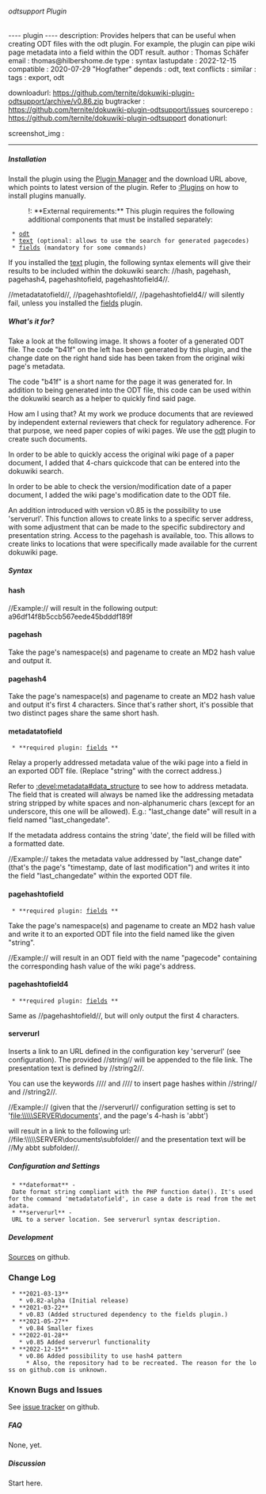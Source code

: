 ====== odtsupport Plugin ======

---- plugin ----
description: Provides helpers that can be useful when creating ODT files with the odt plugin. For example, the plugin can pipe wiki page metadata into a field within the ODT result.
author     : Thomas Schäfer
email      : thomas@hilbershome.de 
type       : syntax
lastupdate : 2022-12-15
compatible : 2020-07-29 "Hogfather"
depends    : odt, text
conflicts  : 
similar    : 
tags       : export, odt

downloadurl: https://github.com/ternite/dokuwiki-plugin-odtsupport/archive/v0.86.zip
bugtracker : https://github.com/ternite/dokuwiki-plugin-odtsupport/issues
sourcerepo : https://github.com/ternite/dokuwiki-plugin-odtsupport
donationurl: 

screenshot_img : 
----

===== Installation =====

Install the plugin using the [[plugin:plugin|Plugin Manager]] and the download URL above, which points to latest version of the plugin. Refer to [[:Plugins]] on how to install plugins manually.

:!: **External requirements:** This plugin requires the following additional components that must be installed separately: 
  * [[odt]]
  * [[text]] (optional: allows to use the search for generated pagecodes)
  * [[fields]] (mandatory for some commands)

If you installed the [[text]] plugin, the following syntax elements will give their results to be included within the dokuwiki search: //hash, pagehash, pagehash4, pagehashtofield, pagehashtofield4//.

//metadatatofield//, //pagehashtofield//, //pagehashtofield4// will silently fail, unless you installed the [[fields]] plugin.

===== What's it for? =====

Take a look at the following image. It shows a footer of a generated ODT file. The code "b41f" on the left has been generated by this plugin, and the change date on the right hand side has been taken from the original wiki page's metadata.

{{https://github.com/ternite/dokuwiki-plugin-odtsupport/raw/main/footer-example.png}}

The code "b41f" is a short name for the page it was generated for. In addition to being generated into the ODT file, this code can be used within the dokuwiki search as a helper to quickly find said page.

How am I using that? At my work we produce documents that are reviewed by independent external reviewers that check for regulatory adherence. For that purpose, we need paper copies of wiki pages. We use the [[odt]] plugin to create such documents.

In order to be able to quickly access the original wiki page of a paper document, I added that 4-chars quickcode that can be entered into the dokuwiki search.

In order to be able to check the version/modification date of a paper document, I added the wiki page's modification date to the ODT file.

An addition introduced with version v0.85 is the possibility to use 'serverurl'. This function allows to create links to a specific server address, with some adjustment that can be made to the specific subdirectory and presentation string. Access to the pagehash is available, too. This allows to create links to locations that were specifically made available for the current dokuwiki page.


===== Syntax =====

==== hash ====

<code>{{hash>string}}</code>

//Example:// <code>{{hash>TEST}}</code> will result in the following output: a96df14f8b5ccb567eede45bdddf189f

==== pagehash ====

<code>{{pagehash}}</code>

Take the page's namespace(s) and pagename to create an MD2 hash value and output it.

==== pagehash4 ====

<code>{{pagehash4}}</code>

Take the page's namespace(s) and pagename to create an MD2 hash value and output it's first 4 characters. Since that's rather short, it's possible that two distinct pages share the same short hash.

==== metadatatofield ====

  * **required plugin: [[fields]] **

<code>{{metadatatofield>string}}</code>

Relay a properly addressed metadata value of the wiki page into a field in an exported ODT file. (Replace "string" with the correct address.)

Refer to [[:devel:metadata#data_structure]] to see how to address metadata. The field that is created will always be named like the addressing metadata string stripped by white spaces and non-alphanumeric chars (except for an underscore, this one will be allowed). E.g.: "last_change date" will result in a field named "last_changedate".

If the metadata address contains the string 'date', the field will be filled with a formatted date.

//Example:// <code>{{metadatatofield>last_change date}}</code> takes the metadata value addressed by "last_change date" (that's the page's "timestamp, date of last modification") and writes it into the field "last_changedate" within the exported ODT file.

==== pagehashtofield ====

  * **required plugin: [[fields]] **


<code>{{pagehashtofield>string}}</code>

Take the page's namespace(s) and pagename to create an MD2 hash value and write it to an exported ODT file into the field named like the given "string".

//Example:// <code>{{pagehashtofield>pagecode}}</code> will result in an ODT field with the name "pagecode" containing the corresponding hash value of the wiki page's address.

==== pagehashtofield4 ====

  * **required plugin: [[fields]] **

<code>{{pagehashtofield4>string}}</code>

Same as //pagehashtofield//, but will only output the first 4 characters.

==== serverurl ====

<code>{{serverurl>string:string2}}</code>

Inserts a link to an URL defined in the configuration key 'serverurl' (see configuration). The provided //string// will be appended to the file link. The presentation text is defined by //string2//.

You can use the keywords //<PAGEHASH>// and //<PAGEHASH4>// to insert page hashes within //string// and //string2//.

//Example:// (given that the //serverurl// configuration setting is set to 'file:\\\\\SERVER\documents', and the page's 4-hash is 'abbt')

<code>{{serverurl>\subfolder:My <PAGEHASH4> subfolder}}</code> will result in a link to the following url: //file:\\\\\SERVER\documents\subfolder// and the presentation text will be //My abbt subfolder//.

===== Configuration and Settings =====

  * **dateformat** - Date format string compliant with the PHP function date(). It's used for the command 'metadatatofield', in case a date is read from the metadata.
  * **serverurl** - URL to a server location. See serverurl syntax description.

===== Development =====

[[https://github.com/ternite/dokuwiki-plugin-odtsupport|Sources]] on github.

=== Change Log ===

  * **2021-03-13**
    * v0.82-alpha (Initial release)
  * **2021-03-22**
    * v0.83 (Added structured dependency to the fields plugin.)
  * **2021-05-27**
    * v0.84 Smaller fixes
  * **2022-01-28**
    * v0.85 Added serverurl functionality
  * **2022-12-15**
    * v0.86 Added possibility to use hash4 pattern
	  * Also, the repository had to be recreated. The reason for the loss on github.com is unknown.

=== Known Bugs and Issues ===

See [[https://github.com/ternite/dokuwiki-plugin-odtsupport/issues|issue tracker]] on github.

===== FAQ =====

None, yet.

===== Discussion =====

Start here.